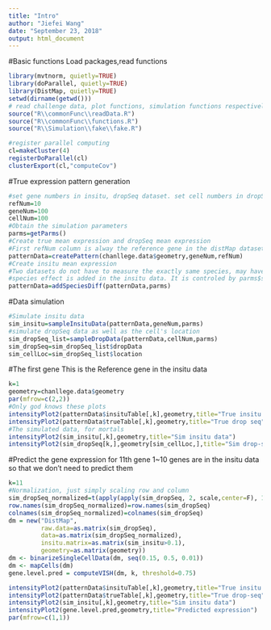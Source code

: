 ```yaml
---
title: "Intro"
author: "Jiefei Wang"
date: "September 23, 2018"
output: html_document
---
```

#Basic functions
Load packages,read functions
```r
library(mvtnorm, quietly=TRUE)
library(doParallel, quietly=TRUE)
library(DistMap, quietly=TRUE)
setwd(dirname(getwd()))
# read challenge data, plot functions, simulation functions respectively
source("R\\commonFunc\\readData.R")
source("R\\commonFunc\\functions.R")
source("R\\Simulation\\fake\\fake.R")

#register parallel computing
cl=makeCluster(4)
registerDoParallel(cl)
clusterExport(cl,"computeCov")
```
#True expression pattern generation
```r
#set gene numbers in insitu, dropSeq dataset. set cell numbers in dropSeq 
refNum=10
geneNum=100
cellNum=100
#Obtain the simulation parameters
parms=getParms()
#Create true mean expression and dropSeq mean expression
#First refNum column is alway the reference gene in the distMap dataset
patternData=createPattern(chanllege.data$geometry,geneNum,refNum)
#Create insitu mean expression
#Two datasets do not have to measure the exactly same species, may have some gene variation.
#species effect is added in the insitu data. It is controled by parms$speciesDiff
patternData=addSpeciesDiff(patternData,parms)
```
#Data simulation
```r
#Simulate insitu data
sim_insitu=sampleInsituData(patternData,geneNum,parms)
#simulate dropSeq data as well as the cell's location
sim_dropSeq_list=sampleDropData(patternData,cellNum,parms)
sim_dropSeq=sim_dropSeq_list$dropData
sim_cellLoc=sim_dropSeq_list$location
```

#The first gene
This is the Reference gene in the insitu data
```r
k=1
geometry=chanllege.data$geometry
par(mfrow=c(2,2))
#Only god knows these plots
intensityPlot2(patternData$insituTable[,k],geometry,title="True insitu data")
intensityPlot2(patternData$trueTable[,k],geometry,title="True drop seq")
#The simulated data, for mortals
intensityPlot2(sim_insitu[,k],geometry,title="Sim insitu data")
intensityPlot2(sim_dropSeq[k,],geometry[sim_cellLoc,],title="Sim drop-seq (If you know the cells' location)")
```



#Predict the gene expression for 11th gene
1~10 genes are in the insitu data so that we don't need to predict them
```r
k=11
#Normalization, just simply scaling row and column 
sim_dropSeq_normalized=t(apply(apply(sim_dropSeq, 2, scale,center=F), 1, scale,center=F))
row.names(sim_dropSeq_normalized)=row.names(sim_dropSeq)
colnames(sim_dropSeq_normalized)=colnames(sim_dropSeq)
dm = new("DistMap",
         raw.data=as.matrix(sim_dropSeq),
         data=as.matrix(sim_dropSeq_normalized),
         insitu.matrix=as.matrix(sim_insitu>0.1),
         geometry=as.matrix(geometry))
dm <- binarizeSingleCellData(dm, seq(0.15, 0.5, 0.01))
dm <- mapCells(dm)
gene.level.pred = computeVISH(dm, k, threshold=0.75)

intensityPlot2(patternData$insituTable[,k],geometry,title="True insitu data")
intensityPlot2(patternData$trueTable[,k],geometry,title="True drop-seq")
intensityPlot2(sim_insitu[,k],geometry,title="Sim insitu data")
intensityPlot2(gene.level.pred,geometry,title="Predicted expression")
par(mfrow=c(1,1))
```




